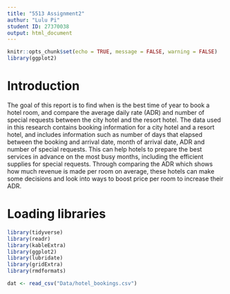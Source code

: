 ```yaml
---
title: "5513 Assignment2"
authur: "Lulu Pi"
student ID: 27370038
output: html_document
---
```


```r
knitr::opts_chunk$set(echo = TRUE, message = FALSE, warning = FALSE)
library(ggplot2)
```

# Introduction
The goal of this report is to find when is the best time of year to book a hotel room, and compare the average daily rate (ADR) and number of special requests between the city hotel and the resort hotel. 
The data used in this research contains booking information for a city hotel and a resort hotel, and includes information such as number of days that elapsed between the booking and arrival date, month of arrival date, ADR and number of special requests. 
This can help hotels to prepare the best services in advance on the most busy months, including the efficient supplies for special requests. Through comparing the ADR which shows how much revenue is made per room on average, these hotels can make some decisions and look into ways to boost price per room to increase their ADR. 

# Loading libraries

```r
library(tidyverse)
library(readr)
library(kableExtra)
library(ggplot2)
library(lubridate)
library(gridExtra)
library(rmdformats)
```

```r
dat <- read_csv("Data/hotel_bookings.csv")
```

